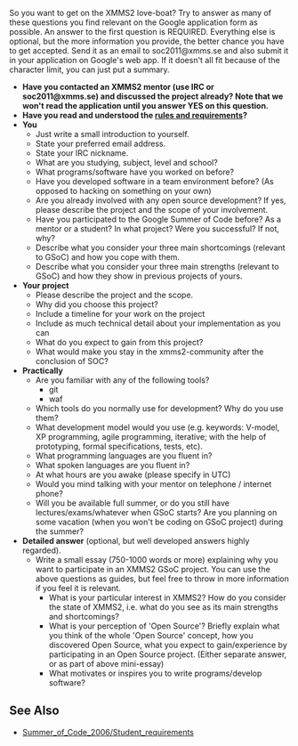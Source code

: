 {{Template:Discussion}}

So you want to get on the XMMS2 love-boat? Try to answer as many of these questions you find relevant on the Google application form as possible. An answer to the first question is REQUIRED. Everything else is optional, but the more information you provide, the better chance you have to get accepted. Send it as an email to soc2011@xmms.se and also submit it in your application on Google's web app. If it doesn't all fit because of the character limit, you can just put a summary.

* '''Have you contacted an XMMS2 mentor (use IRC or soc2011@xmms.se) and discussed the project already? Note that we won't read the application until you answer YES on this question.'''
* '''Have you read and understood the [[Summer of Code 2008/Student requirements|rules and requirements]]?'''
* '''You'''
** Just write a small introduction to yourself.
** State your preferred email address.
** State your IRC nickname.
** What are you studying, subject, level and school?
** What programs/software have you worked on before?
** Have you developed software in a team environment before? (As opposed to hacking on something on your own)
** Are you already involved with any open source development? If yes, please describe the project and the scope of your involvement.
** Have you participated to the Google Summer of Code before? As a mentor or a student? In what project? Were you successful? If not, why?
** Describe what you consider your three main shortcomings (relevant to GSoC) and how you cope with them.
** Describe what you consider your three main strengths (relevant to GSoC) and how they show in previous projects of yours.
* '''Your project'''
** Please describe the project and the scope.
** Why did you choose this project?
** Include a timeline for your work on the project
** Include as much technical detail about your implementation as you can
** What do you expect to gain from this project?
** What would make you stay in the xmms2-community after the conclusion of SOC?
* '''Practically'''
** Are you familiar with any of the following tools?
*** git
*** waf
** Which tools do you normally use for development? Why do you use them?
** What development model would you use (e.g. keywords: V-model, XP programming, agile programming, iterative; with the help of prototyping, formal specifications, tests, etc).
** What programming languages are you fluent in?
** What spoken languages are you fluent in?
** At what hours are you awake (please specify in UTC)
** Would you mind talking with your mentor on telephone / internet phone?
** Will you be available full summer, or do you still have lectures/exams/whatever when GSoC starts? Are you planning on some vacation (when you won't be coding on GSoC project) during the summer?
* '''Detailed answer''' (optional, but well developed answers highly regarded).
** Write a small essay (750-1000 words or more) explaining why you want to participate in an XMMS2 GSoC project. You can use the above questions as guides, but feel free to throw in more information if you feel it is relevant.
*** What is your particular interest in XMMS2? How do you consider the state of XMMS2, i.e. what do you see as its main strengths and shortcomings?
*** What is your perception of 'Open Source'? Briefly explain what you think of the whole 'Open Source' concept, how you discovered Open Source, what you expect to gain/experience by participating in an Open Source project. (Either separate answer, or as part of above mini-essay)
*** What motivates or inspires you to write programs/develop software?

== See Also ==
* [[Summer_of_Code_2006/Student_requirements]]